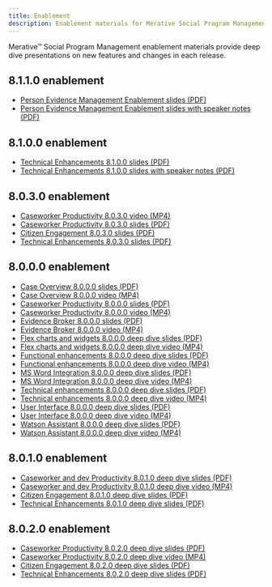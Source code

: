```yaml
---
title: Enablement
description: Enablement materials for Merative Social Program Management
---
```


Merative™ Social Program Management enablement materials provide deep dive presentations on new features and changes in each release.

## 8.1.1.0 enablement

- [Person Evidence Management Enablement slides (PDF)](/pdf/enablement/PersonEvidenceManagement_Enablement.pdf)
- [Person Evidence Management Enablement slides with speaker notes (PDF)](/pdf/enablement/PersonEvidenceManagement_Enablement_WithSpeakerNotes.pdf)

## 8.1.0.0 enablement

- [Technical Enhancements 8.1.0.0 slides (PDF)](/pdf/enablement/Technical_Enhancements_8100_Final.pdf)
- [Technical Enhancements 8.1.0.0 slides with speaker notes (PDF)](/pdf/enablement/Technical_Enhancements_8100_Final_WithSpeakerNotes.pdf)

## 8.0.3.0 enablement

- [Caseworker Productivity 8.0.3.0 video (MP4)](/videos/spm/Caseworker-Productivity-803.mp4)
- [Caseworker Productivity 8.0.3.0 slides (PDF)](/pdf/enablement/Caseworker-Productivity-803.pdf)
- [Citizen Engagement 8.0.3.0 slides (PDF)](/pdf/enablement/Citizen-Engagement-803.pdf)
- [Technical Enhancements 8.0.3.0 slides (PDF)](/pdf/enablement/Technical-Enhancements-803.pdf)

## 8.0.0.0 enablement

- [Case Overview 8.0.0.0 slides (PDF)](/pdf/enablement/Case-overview-8.0.0-deep-dive.pdf)
- [Case Overview 8.0.0.0 video (MP4)](/videos/spm/Case-overview-8.0.0-deep-dive.mp4)
- [Caseworker Productivity 8.0.0.0 slides (PDF)](/pdf/enablement/Caseworker-productivity-8.0.0-deep-dive.pdf)
- [Caseworker Productivity 8.0.0.0 video (MP4)](/videos/spm/Caseworker-productivity-8.0.0-deep-dive.mp4)
- [Evidence Broker 8.0.0.0 slides (PDF)](/pdf/enablement/Evidence-Broker-8.0.0-deep-dive.pdf)
- [Evidence Broker 8.0.0.0 video (MP4)](/videos/spm/Evidence-broker-8.0.0-deep-dive.mp4)
- [Flex charts and widgets 8.0.0.0 deep dive slides (PDF)](/pdf/enablement/Flex-charts-and-widgets-8.0.0-deep-dive.pdf)
- [Flex charts and widgets 8.0.0.0 deep dive video (MP4)](/videos/spm/Flex-charts-and-widgets-8.0.0-deep-dive.mp4)
- [Functional enhancements 8.0.0.0 deep dive slides (PDF)](/pdf/enablement/Functional-enhancements-8.0.0-deep-dive.pdf)
- [Functional enhancements 8.0.0.0 deep dive video (MP4)](/videos/spm/Functional-enhancements-8.0.0-deep-dive.mp4)
- [MS Word Integration 8.0.0.0 deep dive slides (PDF)](/pdf/enablement/MS-Word-integration-8.0.0-deep-dive.pdf)
- [MS Word Integration 8.0.0.0 deep dive video (MP4)](/videos/spm/MS-Word-integration-8.0.0-deep-dive.mp4)
- [Technical enhancements 8.0.0.0 deep dive slides (PDF)](/pdf/enablement/Technical-enhancements-8.0.0-deep-dive.pdf)
- [Technical enhancements 8.0.0.0 deep dive video (MP4)](/videos/spm/Technical-enhancements-8.0.0-deep-dive.mp4)
- [User Interface 8.0.0.0 deep dive slides (PDF)](/pdf/enablement/User-interface-8.0.0-deep-dive.pdf)
- [User Interface 8.0.0.0 deep dive video (MP4)](/videos/spm/User-interface-8.0.0-deep-dive.mp4)
- [Watson Assistant 8.0.0.0 deep dive slides (PDF)](/pdf/enablement/Watson-Assistant-8.0.0-deep-dive.pdf)
- [Watson Assistant 8.0.0.0 deep dive video (MP4)](/videos/spm/Watson-Assistant-8.0.0-deep-dive.mp4)

## 8.0.1.0 enablement

- [Caseworker and dev Productivity 8.0.1.0 deep dive slides (PDF)](/pdf/enablement/Caswrker-and-dev-productivity-8.0.1-deep-dive.pdf)
- [Caseworker and dev Productivity 8.0.1.0 deep dive video (MP4)](/videos/spm/Caswrker-and-dev-productivity-8.0.1-deep-dive.mp4)
- [Citizen Engagement 8.0.1.0 deep dive slides (PDF)](/pdf/enablement/Citizen-Engagement-8.0.1-deep-dive.pdf)
- [Technical Enhancements 8.0.1.0 deep dive slides (PDF)](/pdf/enablement/Technical-enhancements-8.0.1-deep-dive.pdf)

## 8.0.2.0 enablement

- [Caseworker Productivity 8.0.2.0 deep dive slides (PDF)](/pdf/enablement/Caseworker-Productivity-8.0.2-deep-dive.pdf)
- [Caseworker Productivity 8.0.2.0 deep dive video (MP4)](/videos/spm/Caseworker-Productivity-8.0.2-deep-dive.mp4)
- [Citizen Engagement 8.0.2.0 deep dive slides (PDF)](/pdf/enablement/Citizen-Engagement-8.0.2-deep-dive.pdf)
- [Technical Enhancements 8.0.2.0 deep dive slides (PDF)](/pdf/enablement/Technical-Enhancements-8.0.2-deep-dive.pdf)